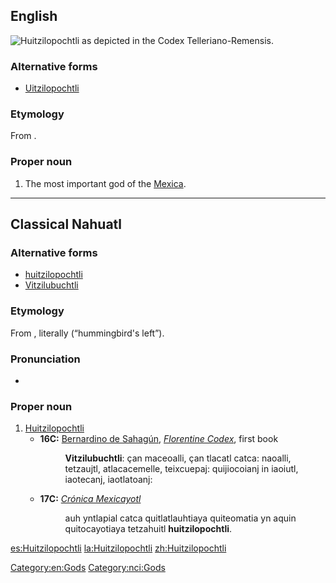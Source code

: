 ==English==
[[Image:Huitzilopochtli_telleriano.jpg|thumb|right|Huitzilopochtli as depicted in the [[w:Codex Telleriano-Remensis|Codex Telleriano-Remensis]].]]
{{wikipedia}}
===Alternative forms===
* [[Uitzilopochtli]]
===Etymology===
From {{etyl|nci|en}} {{term|Huītzilōpōchtli|lang=nci}}.
===Proper noun===
{{en-proper noun}}

# The most important god of the [[Mexica]].
[[Category:en:Gods]]
----
==Classical Nahuatl==

===Alternative forms===
* [[huitzilopochtli]]
* [[Vitzilubuchtli]]

===Etymology===
From {{compound|huītzilin|ōpōchtli|t1=hummingbird|t2=left, left-hand side|lang=nci}}, literally (“hummingbird's left”).

===Pronunciation===
* {{IPA|/wiːt͡silˈoːpoːt͡ʃt͡ɬi/|lang=nci}}

===Proper noun===
{{nci-proper noun|Huītzilōpōchtli}}

# [[#English|Huitzilopochtli]]
#* '''16C:''' [[w:Bernardino de Sahagún|Bernardino de Sahagún]], ''[[w:Florentine Codex|Florentine Codex]]'', first book
#*: '''Vitzilubuchtli''': çan maceoalli, çan tlacatl catca: naoalli, tetzaujtl, atlacacemelle, teixcuepaj: quijiocoianj in iaoiutl, iaotecanj, iaotlatoanj:
#* '''17C:''' ''[[w:Crónica Mexicayotl|Crónica Mexicayotl]]''
#*: auh yntlapial catca quitlatlauhtiaya quiteomatia yn aquin quitocayotiaya tetzahuitl '''huitzilopochtli'''.

[[Category:nci:Gods]]

[[es:Huitzilopochtli]]
[[la:Huitzilopochtli]]
[[zh:Huitzilopochtli]]